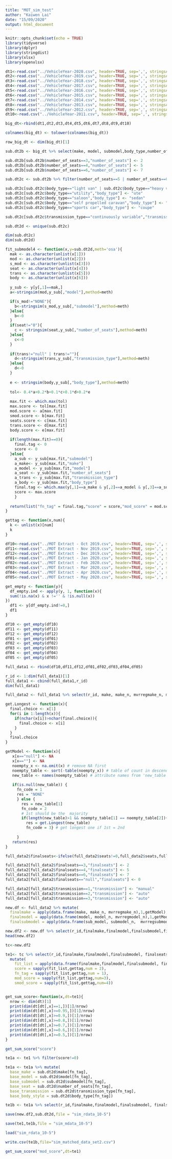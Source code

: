```yaml
---
title: "MOT_sim_test"
author: "Kaiwen Lai"
date: "15/09/2020"
output: html_document
---
```


```r
knitr::opts_chunk$set(echo = TRUE)
library(tidyverse)
library(dplyr)
library(stringdist)
library(xlsx)
library(openxlsx)
```

```r
dt1<-read.csv("../VehicleYear-2020.csv", header=TRUE, sep=',', stringsAsFactors=FALSE)
dt2<-read.csv("../VehicleYear-2019.csv", header=TRUE, sep=',', stringsAsFactors=FALSE)
dt3<-read.csv("../VehicleYear-2018.csv", header=TRUE, sep=',', stringsAsFactors=FALSE)
dt4<-read.csv("../VehicleYear-2017.csv", header=TRUE, sep=',', stringsAsFactors=FALSE)
dt5<-read.csv("../VehicleYear-2016.csv", header=TRUE, sep=',', stringsAsFactors=FALSE)
dt6<-read.csv("../VehicleYear-2015.csv", header=TRUE, sep=',', stringsAsFactors=FALSE)
dt7<-read.csv("../VehicleYear-2014.csv", header=TRUE, sep=',', stringsAsFactors=FALSE)
dt8<-read.csv("../VehicleYear-2013.csv", header=TRUE, sep=',', stringsAsFactors=FALSE)
dt9<-read.csv("../VehicleYear-2012.csv", header=TRUE, sep=',', stringsAsFactors=FALSE)
dt10<-read.csv("../VehicleYear-2011.csv", header=TRUE, sep=',', stringsAsFactors=FALSE)
```
```r
big_dt<-rbind(dt1,dt2,dt3,dt4,dt5,dt6,dt7,dt8,dt9,dt10)

colnames(big_dt) <- tolower(colnames(big_dt))

row_big_dt <- dim(big_dt)[1]

sub.dt2b <- big_dt %>% select(make, model, submodel,body_type,number_of_seats,transmission_type) %>% mutate_all(list(~tolower(.)))

sub.dt2b[sub.dt2b$number_of_seats==3,"number_of_seats"] <- 2
sub.dt2b[sub.dt2b$number_of_seats==4,"number_of_seats"] <- 5
sub.dt2b[sub.dt2b$number_of_seats==6,"number_of_seats"] <- 7

sub.dt2c <- sub.dt2b %>% filter(number_of_seats==5 | number_of_seats==0 |number_of_seats==2| number_of_seats==7)

sub.dt2c[sub.dt2c$body_type=="light van" | sub.dt2c$body_type=="heavy van","body_type"] <- "van"
sub.dt2c[sub.dt2c$body_type=="utility","body_type"] <- "ute"
sub.dt2c[sub.dt2c$body_type=="saloon","body_type"] <- "sedan"
sub.dt2c[sub.dt2c$body_type=="self propelled caravan","body_type"] <- "rv/suv"
sub.dt2c[sub.dt2c$body_type=="sports car","body_type"] <- "coupe"

sub.dt2c[sub.dt2c$transmission_type=="continuously variable","transmission_type"] <- "auto"

sub.dt2d <- unique(sub.dt2c)

dim(sub.dt2c)
dim(sub.dt2d)
```

```R
fit_submodel4 <- function(x,y=sub.dt2d,meth='osa'){
  mak <- as.character(unlist(x[1]))
  mod <- as.character(unlist(x[2]))
  s_mod <- as.character(unlist(x[3]))
  seat <- as.character(unlist(x[4]))
  trans <- as.character(unlist(x[5]))
  body <- as.character(unlist(x[6]))
  
  y_sub <- y[y[,1]==mak,]
  a<-stringsim(mod,y_sub[,"model"],method=meth)

  if(s_mod!="NONE"){
    b<-stringsim(s_mod,y_sub[,"submodel"],method=meth)
  }else{
    b<-0
  }
  if(seat!="0"){
    c <- stringsim(seat,y_sub[,"number_of_seats"],method=meth)
  }else{
    c<-0
  }
  
  if(trans!="null" | trans!=""){
    d<-stringsim(trans,y_sub[,"transmission_type"],method=meth)
  }else{
    d<-0
  }
  
  e <- stringsim(body,y_sub[,"body_type"],method=meth)
  
  tol<- 0.4*a+0.2*b+0.1*c+0.1*d+0.2*e
  
  max.fit <- which.max(tol)
  max.score <- tol[max.fit]
  mod.score <- a[max.fit]
  smod.score <- b[max.fit]
  seats.score <- c[max.fit]
  trans.score <- d[max.fit]
  body.score <- e[max.fit]
  
  if(length(max.fit)==0){
    final.tag <- 0
    score <- 0
  }else{
    a_sub <- y_sub[max.fit,"submodel"]
    a_make<- y_sub[max.fit,"make"]
    a_model <- y_sub[max.fit,"model"]
    a_seat <- y_sub[max.fit,"number_of_seats"]
    a_trans <- y_sub[max.fit,"transmission_type"]
    a_body <- y_sub[max.fit,"body_type"]
    final.tag <- which.max(y[,1]==a_make & y[,2]==a_model & y[,3]==a_sub & y[,5]==a_seat & y[,6]== a_trans & y[,4]==a_body)
    score <- max.score
    }
  
  return(list("fn_tag" = final.tag,"score" = score,"mod_score" = mod.score, "smod_score" = smod.score, "seats_score" = seats.score, "trans_score" = trans.score, "body_score" = body.score)) 
}

gettag <- function(x,num){
  k <- unlist(x)[num]
  k
}

```

```r
df10<-read.csv("../MOT Extract - Oct 2019.csv", header=TRUE, sep=',', stringsAsFactors=FALSE)
df11<-read.csv("../MOT Extract - Nov 2019.csv", header=TRUE, sep=',', stringsAsFactors=FALSE)
df12<-read.csv("../MOT Extract - Dec 2019.csv", header=TRUE, sep=',', stringsAsFactors=FALSE)
df01<-read.csv("../MOT Extract - Jan 2020.csv", header=TRUE, sep=',', stringsAsFactors=FALSE)
df02<-read.csv("../MOT Extract - Feb 2020.csv", header=TRUE, sep=',', stringsAsFactors=FALSE)
df03<-read.csv("../MOT Extract - Mar 2020.csv", header=TRUE, sep=',', stringsAsFactors=FALSE)
df04<-read.csv("../MOT Extract - Apr 2020.csv", header=TRUE, sep=',', stringsAsFactors=FALSE)
df05<-read.csv("../MOT Extract - May 2020.csv", header=TRUE, sep=',', stringsAsFactors=FALSE)

get_empty <- function(y){
  df_empty.ind <- apply(y, 1, function(x){
  sum(!is.na(x) & x !='' & !is.null(x))
}) 
  df1 <- y[df_empty.ind!=0,]
  df1
}

df10 <- get_empty(df10)
df11 <- get_empty(df11)
df12 <- get_empty(df12)
df01 <- get_empty(df01)
df02 <- get_empty(df02)
df03 <- get_empty(df03)
df04 <- get_empty(df04)
df05 <- get_empty(df05)

full_data1 <- rbind(df10,df11,df12,df01,df02,df03,df04,df05)

r_id <- 1:dim(full_data1)[1]
full_data1 <- cbind(full_data1,r_id)
dim(full_data1)
```



```r
full_data2 <- full_data1 %>% select(r_id, make, make_n, mvrregmake_n, model, model_n, mvrregmodel_n, sub_model, submodel_n,mvrregsubmodel_n, body_style, seats, seats_n, transmission) %>% mutate_all(list(~tolower(.)))

get.Longest <- function(x){
  final.choice <- x[1]
  for(i in 1:length(x)){
    if(nchar(x[i])>nchar(final.choice)){
      final.choice <- x[i]
    }
  }
  final.choice
}

getModel <- function(x){
   x[x=="null"] <- NA
   x[x==""] <- NA
   noempty_x <- na.omit(x) # remove NA first
   noempty_table <- sort(-table(noempty_x)) # table of count in descending order
   new_table <- names(noempty_table) # attribute names from 'new_table'
   
   if(is.null(new_table)) {
     fn_code = 1
     res = "NONE" 
     } else {
       res = new_table[1]
       fn_code = 2
       # 1st should be the  majority
       if(length(new_table)>1 && noempty_table[1] == noempty_table[2]){
         res = get.Longest(new_table)
         fn_code = 3} # get longest one if 1st = 2nd 
       
     }
   return(res) 
}

full_data2$finalseats<-ifelse(full_data2$seats!=0,full_data2$seats,full_data2$seats_n)

full_data2[full_data2$finalseats==3,"finalseats"] <- 2
full_data2[full_data2$finalseats==4,"finalseats"] <- 5
full_data2[full_data2$finalseats==6,"finalseats"] <- 7
full_data2[full_data2$finalseats=="null","finalseats"] <- 0

full_data2[full_data2$transmission==1,"transmission"] <- "manual"
full_data2[full_data2$transmission==2,"transmission"] <- "auto"
full_data2[full_data2$transmission==3,"transmission"] <- "auto"

new.df <- full_data2 %>% mutate(
  finalmake = apply(data.frame(make, make_n, mvrregmake_n),1,getModel),
  finalmodel = apply(data.frame(model, model_n, mvrregmodel_n),1,getModel),
  finalsubmodel = apply(data.frame(sub_model, submodel_n,  mvrregsubmodel_n),1,getModel)) 

new.df2 <- new.df %>% select(r_id,finalmake,finalmodel,finalsubmodel,finalseats,transmission,body_style)
head(new.df2)

tc<-new.df2

te1<- tc %>% select(r_id,finalmake,finalmodel,finalsubmodel, finalseats, transmission, body_style) %>%
  mutate(
    fit_list = apply(data.frame(finalmake,finalmodel,finalsubmodel, finalseats, transmission, body_style),1,fit_submodel4,meth="jw"),
    score = sapply(fit_list,gettag,num = 2),
    fn_tag = sapply(fit_list,gettag,num = 1),
    mod_score = sapply(fit_list,gettag,num=3),
    smod_score = sapply(fit_list,gettag,num=4)) 


get_sum_score<-function(x,dt=te1){
  nrow <- dim(dt)[1]
  print(dim(dt[dt[,x]==1,])[1]/nrow)
  print(dim(dt[dt[,x]>=0.95,])[1]/nrow)
  print(dim(dt[dt[,x]>=0.9,])[1]/nrow)
  print(dim(dt[dt[,x]>=0.8,])[1]/nrow)
  print(dim(dt[dt[,x]>=0.7,])[1]/nrow)
  print(dim(dt[dt[,x]>=0.6,])[1]/nrow)
  print(dim(dt[dt[,x]>=0.5,])[1]/nrow)
}

get_sum_score("score")
```

```R
te1a <- te1 %>% filter(score!=0)

te1a <- te1a %>% mutate(
  base_make = sub.dt2d$make[fn_tag],
  base_model = sub.dt2d$model[fn_tag],
  base_submodel = sub.dt2d$submodel[fn_tag],
  base_seat = sub.dt2d$number_of_seats[fn_tag],
  base_transmission = sub.dt2d$transmission_type[fn_tag],
  base_body_style = sub.dt2d$body_type[fn_tag])

te1b <- te1a %>% select(r_id,finalmake,finalmodel,finalsubmodel, finalseats, transmission, body_style,fn_tag,score,base_make,base_model,base_submodel,base_seat,base_transmission,base_body_style,mod_score,smod_score)
```
```r
save(new.df2,sub.dt2d,file = "sim_rdata_10-5")
```
```r
save(te1,te1b,file = "sim_mdata_10-5")
```

```r
load("sim_rdata_10-5")
```

```r
write.csv(te1b,file="sim_matched_data_set2.csv")
```

```r
get_sum_score("mod_score",dt=te1)
```




